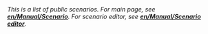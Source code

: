 :''This is a list of public scenarios. For main page, see '''[[en/Manual/Scenario]]'''. For scenario editor, see '''[[en/Manual/Scenario editor]]'''.''